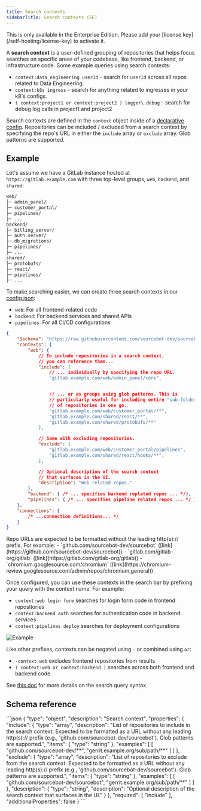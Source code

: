 ```yaml
---
title: Search contexts
sidebarTitle: Search contexts (EE)
---
```


<Note>
This is only available in the Enterprise Edition. Please add your [license key](/self-hosting/license-key) to activate it.
</Note>

A **search context** is a user-defined grouping of repositories that helps focus searches on specific areas of your codebase, like frontend, backend, or infrastructure code. Some example queries using search contexts:

- `context:data_engineering userId` - search for `userId` across all repos related to Data Engineering. 
- `context:k8s ingress` - search for anything related to ingresses in your k8's configs.
- `( context:project1 or context:project2 ) logger\.debug` - search for debug log calls in project1 and project2 


Search contexts are defined in the `context` object inside of a [declarative config](/self-hosting/more/declarative-config). Repositories can be included / excluded from a search context by specifying the repo's URL in either the `include` array or `exclude` array. Glob patterns are supported.

## Example

Let's assume we have a GitLab instance hosted at `https://gitlab.example.com` with three top-level groups, `web`, `backend`, and `shared`:

```sh
web/
├─ admin_panel/
├─ customer_portal/
├─ pipelines/
├─ ...
backend/
├─ billing_server/
├─ auth_server/
├─ db_migrations/
├─ pipelines/
├─ ...
shared/
├─ protobufs/
├─ react/
├─ pipelines/
├─ ...
```

To make searching easier, we can create three search contexts in our [config.json](/self-hosting/more/declarative-config):
- `web`: For all frontend-related code
- `backend`: For backend services and shared APIs
- `pipelines`: For all CI/CD configurations


```json
{
    "$schema": "https://raw.githubusercontent.com/sourcebot-dev/sourcebot/main/schemas/v3/index.json",
    "contexts": {
        "web": {
            // To include repositories in a search context,
            // you can reference them...
            "include": [
                // ... individually by specifying the repo URL.
                "gitlab.example.com/web/admin_panel/core",


                // ... or as groups using glob patterns. This is
                // particularly useful for including entire "sub-folders"
                // of repositories in one go.
                "gitlab.example.com/web/customer_portal/**",
                "gitlab.example.com/shared/react/**",
                "gitlab.example.com/shared/protobufs/**"
            ],

            // Same with excluding repositories.
            "exclude": [
                "gitlab.example.com/web/customer_portal/pipelines",
                "gitlab.example.com/shared/react/hooks/**",
            ],

            // Optional description of the search context
            // that surfaces in the UI.
            "description": "Web related repos."
        },
        "backend": { /* ... specifies backend replated repos ... */},
        "pipelines": { /* ... specifies pipeline related repos ... */ }
    },
    "connections": {
        /* ...connection definitions... */
    }
}
```

<Accordion title="Repository URL details">
    Repo URLs are expected to be formatted without the leading http(s):// prefix. For example:
    - `github.com/sourcebot-dev/sourcebot` ([link](https://github.com/sourcebot-dev/sourcebot))
    - `gitlab.com/gitlab-org/gitlab` ([link](https://gitlab.com/gitlab-org/gitlab))
    - `chromium.googlesource.com/chromium` ([link](https://chromium-review.googlesource.com/admin/repos/chromium,general))
</Accordion>


Once configured, you can use these contexts in the search bar by prefixing your query with the context name. For example:
- `context:web login form` searches for login form code in frontend repositories
- `context:backend auth` searches for authentication code in backend services
- `context:pipelines deploy` searches for deployment configurations

![Example](/images/search_contexts_example.png)

Like other prefixes, contexts can be negated using `-` or combined using `or`:
- `-context:web` excludes frontend repositories from results
- `( context:web or context:backend )` searches across both frontend and backend code

See [this doc](/docs/more/syntax-reference) for more details on the search query syntax.

## Schema reference

<Accordion title="Reference">
```json
{
    "type": "object",
    "description": "Search context",
    "properties": {
    "include": {
        "type": "array",
        "description": "List of repositories to include in the search context. Expected to be formatted as a URL without any leading http(s):// prefix (e.g., 'github.com/sourcebot-dev/sourcebot'). Glob patterns are supported.",
        "items": {
            "type": "string"
        },
        "examples": [
            [
                "github.com/sourcebot-dev/**",
                "gerrit.example.org/sub/path/**"
            ]
        ]
        },
        "exclude": {
            "type": "array",
            "description": "List of repositories to exclude from the search context. Expected to be formatted as a URL without any leading http(s):// prefix (e.g., 'github.com/sourcebot-dev/sourcebot'). Glob patterns are supported.",
            "items": {
                "type": "string"
            },
            "examples": [
                [
                    "github.com/sourcebot-dev/sourcebot",
                    "gerrit.example.org/sub/path/**"
                ]
            ]
        },
        "description": {
            "type": "string",
            "description": "Optional description of the search context that surfaces in the UI."
        }
    },
    "required": [
        "include"
    ],
    "additionalProperties": false
}
```
</Accordion>
